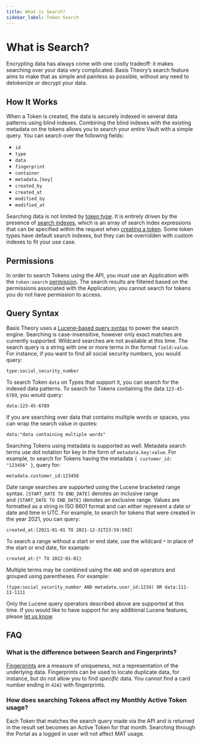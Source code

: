 ```yaml
---
title: What is Search?
sidebar_label: Token Search
---
```



# What is Search? <Enterprise />

Encrypting data has always come with one costly tradeoff: it makes searching over your data very complicated.
Basis Theory’s search feature aims to make that as simple and painless as possible, without any need to detokenize or
decrypt your data.

## How It Works

When a Token is created, the data is securely indexed in several data patterns using blind indexes. Combining the
blind indexes with the existing metadata on the tokens allows you to search your entire Vault with a simple query.
You can search over the following fields:

- `id`
- `type`
- `data`
- `fingerprint`
- `container`
- `metadata.[key]`
- `created_by`
- `created_at`
- `modified_by`
- `modified_at`

Searching data is not limited by [token type](/docs/api/tokens/token-types). It is entirely driven by the presence of [search indexes](/docs/expressions/search-indexes), which is an array of search index expressions that can be specified within the request when [creating a token](/docs/api/tokens#create-token). Some token types have default search indexes, but they can be overridden with custom indexes to fit your use case.

## Permissions

In order to search Tokens using the API, you must use an Application with the `token:search`
[permission](/docs/api/applications/permissions#permission-types). The search results are filtered based on the
permissions associated with the Application; you cannot search for tokens you do not have permission to access.

## Query Syntax

Basis Theory uses a [Lucene-based query syntax](http://www.lucenetutorial.com/lucene-query-syntax.html) to power the
search engine. Searching is case-insensitive, however only exact matches are currently supported. Wildcard searches are
not available at this time. The search query is a string with one or more terms in the format `field:value`.
For instance, if you want to find all social security numbers, you would query:

```
type:social_security_number
```

To search Token `data` on Types that support it, you can search for the indexed data patterns. To search for Tokens
containing the data `123-45-6789`, you would query:

```
data:123-45-6789
```

If you are searching over data that contains multiple words or spaces, you can wrap the search value in quotes:

```
data:"data containing multiple words"
```

Searching Tokens using metadata is supported as well. Metadata search terms use dot notation for key in the form
of `metadata.key:value`. For example, to search for Tokens having the metadata `{ customer_id: "123456" }`, query for:

```
metadata.customer_id:123456
```

Date range searches are supported using the Lucene bracketed range syntax. `[START_DATE TO END_DATE]` denotes an
inclusive range and `{START_DATE TO END_DATE}` denotes an exclusive range. Values are formatted as a string in
ISO 8601 format and can either represent a date or date and time in UTC. For example, to search for tokens that were
created in the year 2021, you can query:

```
created_at:[2021-01-01 TO 2021-12-31T23:59:59Z]
```

To search a range without a start or end date, use the wildcard `*` in place of the start or end date, for example:

```
created_at:{* TO 2022-01-01}
```

Multiple terms may be combined using the `AND` and `OR` operators and grouped using parentheses. For example:

```
(type:social_security_number AND metadata.user_id:1234) OR data:111-11-1111
```

Only the Lucene query operators described above are supported at this time. If you would like to have support for any
additional Lucene features, please [let us know](mailto:support@basistheory.com?subject=Token).

## FAQ

### What is the difference between Search and Fingerprints?

[Fingerprints](/docs/concepts/what-are-tokens#fingerprinting) are a measure of uniqueness,
not a representation of the underlying data. Fingerprints can be used to locate duplicate data, for instance, but do not
allow you to find _specific_ data. You cannot find a card number ending in `4242` with fingerprints.

### How does searching Tokens affect my Monthly Active Token usage?

Each Token that matches the search query made via the API and is returned in the result set becomes an Active Token for
that month. Searching through the Portal as a logged in user will not affect MAT usage.
